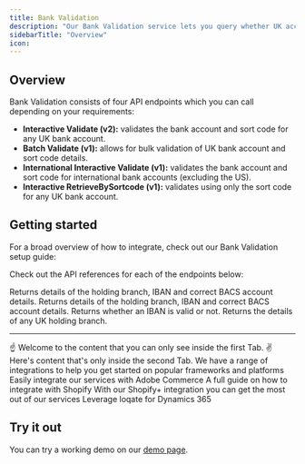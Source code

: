 ```yaml
---
title: Bank Validation
description: "Our Bank Validation service lets you query whether UK account number & sort code combinations are valid, or check IBANs for most European countries."
sidebarTitle: "Overview"
icon: 
---
```

## Overview
Bank Validation consists of four API endpoints which you can call depending on your requirements:

- **Interactive Validate (v2):** validates the bank account and sort code for any UK bank account.
- **Batch Validate (v1):** allows for bulk validation of UK bank account and sort code details.
- **International Interactive Validate (v1):** validates the bank account and sort code for international bank accounts (excluding the US).
- **Interactive RetrieveBySortcode (v1):** validates using only the sort code for any UK bank account. 
 

## Getting started
For a broad overview of how to integrate, check out our Bank Validation setup guide:

<Card title="Bank Validation Setup Guide" icon="building-columns" href="/our-services/bank_validation/setup/setup" horizontal>
</Card>

Check out the API references for each of the endpoints below:

<CardGroup cols={2}>
  <Card title="Interactive Validate" href="/api-reference/bank-validation/interactive-validate" icon="code">
    Returns details of the holding branch, IBAN and correct BACS account details.
  </Card>
  <Card title="Batch Validate" href="/api-reference/bank-validation/batch-validate" icon="code">
    Returns details of the holding branch, IBAN and correct BACS account details.
  </Card>
  <Card title="International Validate" href="/api-reference/bank-validation/international-interactive-validate" icon="code">
    Returns whether an IBAN is valid or not.
  </Card>
    <Card title="RetrieveBySortcode" href="/api-reference/bank-validation/interactive-retrievebysortcode" icon="code">
    Returns the details of any UK holding branch.
  </Card>
</CardGroup>

-------------

<Tabs>
  <Tab title="Tag Setup">
    ☝️ Welcome to the content that you can only see inside the first Tab.
  </Tab>
  <Tab title="SDK Setup">
    ✌️ Here's content that's only inside the second Tab.
  </Tab>
  <Tab title="Integrations">
    We have a range of integrations to help you get started on popular frameworks and platforms
    <CardGroup cols={3}>
        <Card title="Adobe commerce" href="/integrations/adobe-commerce" icon="tag">
            Easily integrate our services with Adobe Commerce
        </Card>
        <Card title="Shopify" icon="code">
           A full guide on how to integrate with Shopify
        </Card>
        <Card title="Shopify+" icon="puzzle">
            With our Shopify+ integration you can get the most out of our services
        </Card>
        <Card title="Dynamics 365" href="/api-reference/endpoint/verify" icon="chart-network">
            Leverage loqate for Dynamics 365
        </Card>
        </CardGroup>
  </Tab>
</Tabs>

## Try it out
You can try a working demo on our [demo page](https://www.loqate.com/en-gb/demos/bank/).

